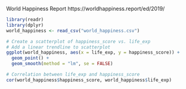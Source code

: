 World Happiness Report 
https://worldhappiness.report/ed/2019/

```r
library(readr)
library(dplyr)
world_happiness <- read_csv("world_happiness.csv")
```
```r
# Create a scatterplot of happiness_score vs. life_exp
# Add a linear trendline to scatterplot
ggplot(world_happiness, aes(x = life_exp, y = happiness_score)) + 
  geom_point() +
  geom_smooth(method = "lm", se = FALSE)

# Correlation between life_exp and happiness_score
cor(world_happiness$happiness_score, world_happiness$life_exp)
```